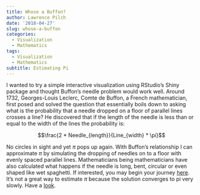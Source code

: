 ```yaml
---
title: Whose a Buffon?
author: Lawrence Pilch
date: '2018-04-27'
slug: whose-a-buffon
categories:
  - Visualization
  - Mathematics
tags:
  - Visualization
  - Mathematics
subtitle: Estimating Pi
---
```


I wanted to try a simple interactive visualization using RStudio’s Shiny package and thought Buffon’s needle problem would work well. Around 1732, Georges-Louis Leclerc, Comte de Buffon, a French mathematician, first posed and solved the question that essentially boils down to asking what is the probability that a needle dropped on a floor of parallel lines crosses a line? He discovered that if the length of the needle is less than or equal to the width of the lines the probability is:

$$\frac{2 * Needle_{length}}{Line_{width} * \pi}$$

No circles in sight and yet $\pi$ pops up again. With Buffon’s relationship I can approximate $\pi$ by simulating the dropping of needles on to a floor with evenly spaced parallel lines. Mathematicians being mathematicians have also calculated what happens if the needle is long, bent, circular or even shaped like wet spaghetti. If interested, you may begin your journey [here](http://datagenetics.com/blog/may42015/index.html). It's not a great way to estimate $\pi$ because the solution converges to pi very slowly. Have a [look](https://lawrencepilch.com/buffon/). 


